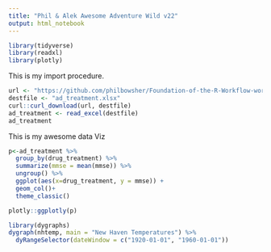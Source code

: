 ```yaml
---
title: "Phil & Alek Awesome Adventure Wild v22"
output: html_notebook
---
```



```r

library(tidyverse)
library(readxl)
library(plotly)

```



This is my import procedure.

```r

url <- "https://github.com/philbowsher/Foundation-of-the-R-Workflow-workshop-2019-09-06/raw/master/Examples/data/ad_treatment.xlsx"
destfile <- "ad_treatment.xlsx"
curl::curl_download(url, destfile)
ad_treatment <- read_excel(destfile)
ad_treatment
```


This is my awesome data Viz

```r

p<-ad_treatment %>%
  group_by(drug_treatment) %>% 
  summarize(mmse = mean(mmse)) %>% 
  ungroup() %>% 
  ggplot(aes(x=drug_treatment, y = mmse)) +
  geom_col()+
  theme_classic()

plotly::ggplotly(p)
```

```r
library(dygraphs)
dygraph(nhtemp, main = "New Haven Temperatures") %>% 
  dyRangeSelector(dateWindow = c("1920-01-01", "1960-01-01"))
```

